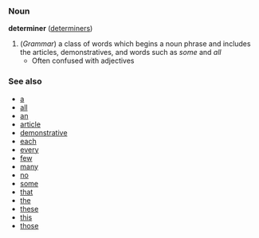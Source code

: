 ===Noun===
'''determiner''' ([[determiners]])

# (''Grammar'') a class of words which begins a noun phrase and includes the articles, demonstratives, and words such as ''some'' and ''all''
#* Often confused with adjectives

===See also===
*[[a]]
*[[all]]
*[[an]]
*[[article]]
*[[demonstrative]]
*[[each]]
*[[every]]
*[[few]]
*[[many]]
*[[no]]
*[[some]]
*[[that]]
*[[the]]
*[[these]]
*[[this]]
*[[those]]